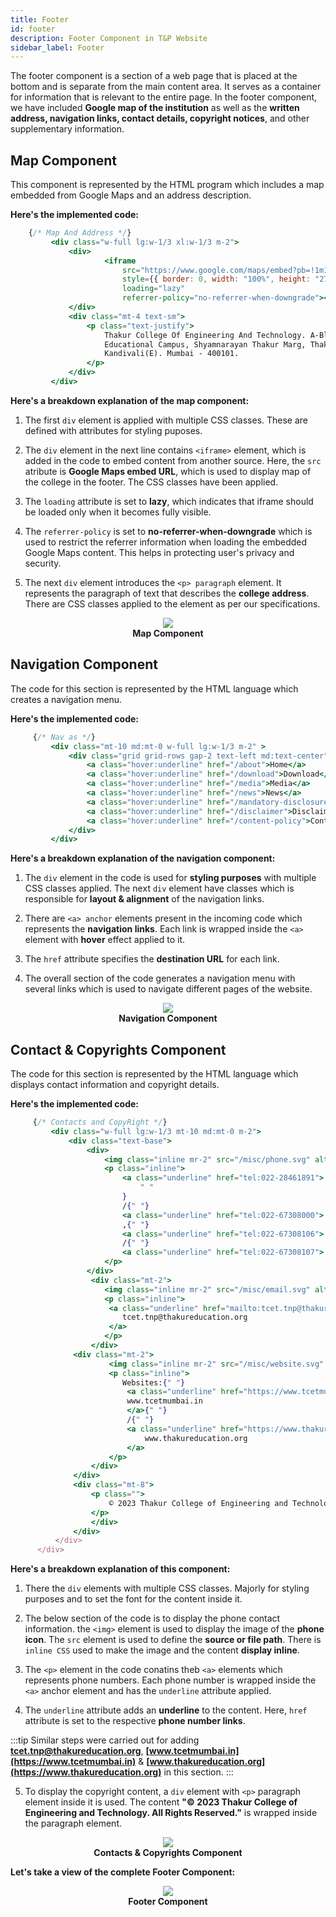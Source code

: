 ```yaml
---
title: Footer
id: footer
description: Footer Component in T&P Website
sidebar_label: Footer
---
```

The footer component is a section of a web page that is placed at the bottom and is separate from the main content area. It serves as a container for information that is relevant to the entire page. In the footer component, we have included **Google map of the institution** as well as the **written address, navigation links, contact details, copyright notices**, and other supplementary information.

## Map Component
This component is represented by the HTML program which includes a map embedded from Google Maps and an address description.

**Here's the implemented code:**

   ```jsx title="index.astro" {3-9,10-16} showLineNumbers
       {/* Map And Address */}
            <div class="w-full lg:w-1/3 xl:w-1/3 m-2">
                <div>
                        <iframe
                            src="https://www.google.com/maps/embed?pb=!1m18!1m12!1m3!1d3767.7457229439237!2d72.87241691481825!3d19.20630535285474!2m3!1f0!2f0!3f0!3m2!1i1024!2i768!4f13.1!3m3!1m2!1s0x3be7b0e57647569d%3A0xc0aec329c82d3555!2sThakur%20College%20of%20Engineering%20and%20Technology!5e0!3m2!1sen!2sin!4v1680794472903!5m2!1sen!2sin"
                            style={{ border: 0, width: "100%", height: "27vh" }}
                            loading="lazy"
                            referrer-policy="no-referrer-when-downgrade"></iframe>
                </div>
                <div class="mt-4 text-sm">
                    <p class="text-justify">
                        Thakur College Of Engineering And Technology. A-Block, Thakur
                        Educational Campus, Shyamnarayan Thakur Marg, Thakur Village,
                        Kandivali(E). Mumbai - 400101.
                    </p>
                </div>
            </div>
  ```
**Here's a breakdown explanation of the map component:**

 1. The first `div` element is applied with multiple CSS classes. These are defined with attributes for styling puposes.

 2. The `div` element in the next line contains `<iframe>` element, which is added in the code to embed content from another source. Here, the `src` atribute is **Google Maps embed URL**, which is used to display map of the college in the footer. The CSS classes have been applied.

 3. The `loading` attribute is set to **lazy**, which indicates that iframe should be loaded only when it becomes fully visible. 

 4. The `referrer-policy` is set to **no-referrer-when-downgrade** which is used to restrict the referrer information when loading the embedded Google Maps content. This helps in protecting user's privacy and security.

 5. The next `div` element introduces the `<p> paragraph` element. It represents the paragraph of text that describes the **college address**. There are CSS classes applied to the element as per our specifications.


<figure>
    <center><img src={Map} style={{ border: "2px solid gray" }} />
    <b><figcaption>Map Component</figcaption></b></center>
</figure>

## Navigation Component
The code for this section is represented by the HTML language which creates a navigation menu.

**Here's the implemented code:**

   ```jsx title="index.astro" {3-11} showLineNumbers
        {/* Nav as */}
            <div class="mt-10 md:mt-0 w-full lg:w-1/3 m-2" >
                <div class="grid grid-rows gap-2 text-left md:text-center">
                    <a class="hover:underline" href="/about">Home</a>
                    <a class="hover:underline" href="/download">Download</a>
                    <a class="hover:underline" href="/media">Media</a>
                    <a class="hover:underline" href="/news">News</a>
                    <a class="hover:underline" href="/mandatory-disclosure">Mandatory Disclosure</a>
                    <a class="hover:underline" href="/disclaimer">Disclaimer</a>
                    <a class="hover:underline" href="/content-policy">Content Policy</a>
                </div>
            </div>
   ```
**Here's a breakdown explanation of the navigation component:**

 1. The `div` element in the code is used for **styling purposes** with multiple CSS classes applied. The next `div` element have classes which is responsible for **layout & alignment** of the navigation links.

 2. There are `<a> anchor` elements present in the incoming code which represents the **navigation links**. Each link is wrapped inside the `<a>` element with **hover** effect applied to it. 

 3. The `href` attribute specifies the **destination URL** for each link.

 4. The overall section of the code generates a navigation menu with several links which is used to navigate different pages of the website. 



<figure>
    <center><img src={Navigation} style={{ border: "2px solid gray" }} />
    <b><figcaption>Navigation Component</figcaption></b></center>
</figure>

## Contact & Copyrights Component

The code for this section is represented by the HTML language which displays contact information and copyright details.

**Here's the implemented code:**

   ```jsx title="index.astro" {5-16,19-24,27-37,41-43} showLineNumbers
        {/* Contacts and CopyRight */}
            <div class="w-full lg:w-1/3 mt-10 md:mt-0 m-2">
                <div class="text-base">
                    <div>
                        <img class="inline mr-2" src="/misc/phone.svg" alt="phone" />
                        <p class="inline">
                            <a class="underline" href="tel:022-28461891"> 022 - 28461891</a>{
                                " "
                            }
                            /{" "}
                            <a class="underline" href="tel:022-67308000"> 022 - 67308000</a>
                            ,{" "}
                            <a class="underline" href="tel:022-67308106"> 67308106</a>{" "}
                            /{" "}
                            <a class="underline" href="tel:022-67308107"> 07</a>
                        </p>
                    </div>
                     <div class="mt-2">
                        <img class="inline mr-2" src="/misc/email.svg" alt="email" />
                        <p class="inline">
                         <a class="underline" href="mailto:tcet.tnp@thakureducation.org">
                            tcet.tnp@thakureducation.org
                         </a>
                        </p>
                     </div>
                 <div class="mt-2">
                         <img class="inline mr-2" src="/misc/website.svg" alt="website" />
                         <p class="inline">
                            Websites:{" "}
                             <a class="underline" href="https://www.tcetmumbai.in">
                             www.tcetmumbai.in
                             </a>{" "}
                             /{" "}
                             <a class="underline" href="https://www.thakureducation.org">
                                 www.thakureducation.org
                             </a>
                         </p>
                     </div>
                 </div>
                 <div class="mt-8">
                     <p class="">
                         © 2023 Thakur College of Engineering and Technology. All Rights Reserved.
                     </p>
                     </div>
                 </div>
             </div>
         </div>
   ```
**Here's a breakdown explanation of this component:**

 1. There the `div` elements with multiple CSS classes. Majorly for styling purposes and to set the font for the content inside it.

 2. The below section of the code is to display the phone contact information. the `<img>` element is used to display the image of the **phone icon**. The `src` element is used to define the **source or file path**. There is `inline CSS` used to make the image and the content **display inline**.

 3. The `<p>` element in the code conatins theb `<a>` elements which represents phone numbers. Each phone number is wrapped inside the `<a>` anchor element and has the `underline` attribute applied.

 4. The `underline` attribute adds an **underline** to the content. Here, `href` attribute is set to the respective **phone number links**.

:::tip
Similar steps were carried out for adding  **[tcet.tnp@thakureducation.org](mailto:tcet.tnp@thakureducation.org)**, **[www.tcetmumbai.in](https://www.tcetmumbai.in)** & **[www.thakureducation.org](https://www.thakureducation.org)** in this section.
::: 

 5. To display the copyright content, a `div` element with `<p>` paragraph element inside it is used. The content **"© 2023 Thakur College of Engineering and Technology. All Rights Reserved."** is wrapped inside the paragraph element.


<figure>
    <center><img src={Contact} style={{ border: "2px solid gray" }} />
    <b><figcaption>Contacts & Copyrights Component</figcaption></b></center>
</figure>

**Let's take a view of the complete Footer Component:**


<figure>
    <center><img src={footer} style={{ border: "2px solid gray" }} />
    <b><figcaption>Footer Component</figcaption></b></center>
</figure>
